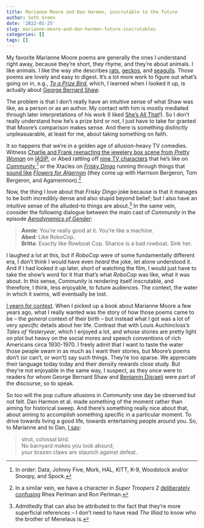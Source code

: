 ```yaml
---
title: Marianne Moore and Dan Harmon, inscrutable to the future
author: Seth Green
date: '2022-01-25'
slug: marianne-moore-and-dan-harmon-future-inscrutables
categories: []
tags: []
---
```


My favorite Marianne Moore poems are generally the ones I understand right away, because they're short, they rhyme, and they're about animals. I like animals. I like the way she describes [rats](https://www.poetryfoundation.org/poetrymagazine/browse?contentId=13107), [geckos](https://www.poetrynook.com/poem/chameleon-1), and [seagulls](https://poets.org/poem/talisman). Those poems are lovely and easy to digest. It's a lot more work to figure out what's going on in, e.g., [_To a Prize Bird_](https://www.poetrynook.com/poem/prize-bird), which, I learned when I looked it up, is actually about [George Bernard Shaw](https://moore123.com/2011/11/09/george-bernard-shaw-prize-bird-j-b-kerfoot/). 

The problem is that I don't really have an intuitive sense of what Shaw was like, as a person or as an author. My contact with him is mostly mediated through later interpretations of his work (I liked [She's All That](https://en.wikipedia.org/wiki/She%27s_All_That)!). So I don't really understand how he's a prize bird or not, I just have to take for granted that Moore's comparison makes sense. And there is something distinctly unpleasuarable, at least for me, about taking something on faith.

It so happens that we're in a golden age of allusion-heavy TV comedies. Witness [Charlie and Frank reenacting the jewelery box scene from _Pretty Woman_](https://www.bustle.com/p/all-the-rom-com-references-in-the-its-always-sunny-season-14-premiere-18800834) on [_IASIP_](https://en.wikipedia.org/wiki/It%27s_Always_Sunny_in_Philadelphia), or Abed rattling off [nine TV characters](https://tvtropes.org/pmwiki/pmwiki.php/Recap/CommunityS2E19CriticalFilmStudies) that he's like on [_Community_](https://en.wikipedia.org/wiki/It%27s_Always_Sunny_in_Philadelphia),^[In order: Data, Johnny Five, Mork, HAL, KITT, K-9, Woodstock and/or Snoopy, and Spock.] or the Xtacles on [_Frisky Dingo_](https://en.wikipedia.org/wiki/Frisky_Dingo) running through things that [sound like](https://www.youtube.com/watch?v=MjQUIxPXuXQ) [_Flowers for Algernon_](https://en.wikipedia.org/wiki/Flowers_for_Algernon) (they come up with Harrison Bergeron, Tom Bergeron, and Agamemnon).^[In a similar vein, we have a character in _Super Troopers 2_ [deliberately confusing](https://www.youtube.com/watch?v=GfeC2HxziqI) Rhea Perlman and Ron Perlman.] 

Now, the thing I love about that _Frisky Dingo_ joke because is that it manages to be both incredibly dense and also stupid beyond belief; but I also have an intuitive sense of the alluded-to things are about.^[Admittedly that can also be attributed to the fact that they're more superficial references -- I don't need to have read _The Illiad_ to know who the brother of Menelaus is.] In the same vein, consider the following dialogue between the main cast of _Community_ in the episode [_Aerodynamics of Gender_](https://www.imdb.com/title/tt1640872/quotes/qt3100365):

> | **Annie**: You're really good at it. You're like a machine.
> | **Abed**: Like RoboCop.
> | **Britta**: Exactly like Rowboat Cop. Sharice is a bad rowboat. Sink her.

I laughed a lot at this, but if _RoboCop_ were of some fundamentally different era, I don't think I would have even _heard_ the joke, let alone understood it. And if I had looked it up later, short of watching the film, I would just have to take the show's word for it that that's what _RoboCop_ was like, what it was about. In this sense, _Community_ is rendering itself inscrutable, and therefore, I think, less enjoyable, to future audiences. The context, the water in which it swims, will eventually be lost.

[I yearn for context](https://setharielgreen.com/2020/05/25/the-pleasure-of-the-appendices-of-the-lord-of-the-rings/). When I picked up a book about Marianne Moore a few years ago, what I really wanted was the story of how those poems came to be -- the _general_ context of their birth -- but instead what I got was a lot of very _specific_ details about her life.  Contrast that with Louis Auchincloss's _Tales of Yesteryear_, which I enjoyed a lot, and whose stories are pretty light on plot but heavy on the social mores and speech conventions of rich Americans circa 1930-1970. I freely admit that I want to taste the water those people swam in as much as I want their stories, but Moore's poems don't (or can't, or won't) say such things. They're too sparse. We appreciate their language today today and their density rewards close study. But they're not enjoyable in the same way, I suspect, as they once were to readers for whom George Bernard Shaw and [Benjamin Disraeli](https://blakeleitchpoetry.com/2019/05/14/perspective-to-a-strategist-by-marianne-moore/) were part of the discourse, so to speak.

So too will the pop culture allusions in _Community_ one day be observed but not felt. Dan Harmon et al. made something of the moment rather than aiming for historical sweep. And there's something really nice about that, about aiming to accomplish something specific in a particular moment. To drive towards living a good life, towards entertaining people around you. So, to Marianne and to Dan, [I say](https://www.poetrynook.com/poem/prize-bird):

> | strut, colossal bird.
> | No barnyard makes you look absurd;
> | your brazen claws are staunch against defeat.

>


